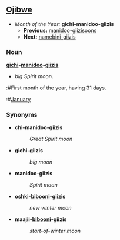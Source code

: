 ==[[Ojibwe]]==
*''Month of the Year:'' '''gichi-manidoo-giizis'''
**'''Previous:''' [[manidoo-giizisoons]]
**'''Next:''' [[namebini-giizis]]

===Noun===
'''[[gichi]]-[[manidoo]]-[[giizis]]'''
*''big Spirit moon''.
:#First month of the year, having 31 days.
:#[[January]]

===Synonyms===
*'''chi-manidoo-giizis'''
*:''Great Spirit moon''

*'''gichi-giizis'''
*:''big moon''

*'''manidoo-giizis'''
*:''Spirit moon''

*'''oshki-[[biboon]]i-giizis'''
*:''new winter moon''

*'''maajii-[[biboon]]i-giizis'''
*:''start-of-winter moon''